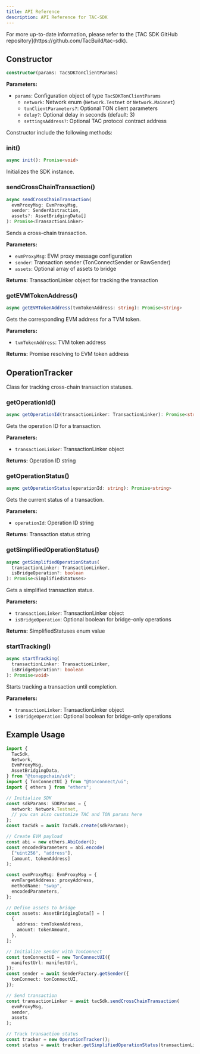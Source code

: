 ```yaml
---
title: API Reference
description: API Reference for TAC-SDK
---
```


<Info>
  For more up-to-date information, please refer to the [TAC SDK GitHub
  repository](https://github.com/TacBuild/tac-sdk).
</Info>

## Constructor

```typescript
constructor(params: TacSDKTonClientParams)
```

**Parameters:**

- `params`: Configuration object of type `TacSDKTonClientParams`
  - `network`: Network enum (`Network.Testnet` or `Network.Mainnet`)
  - `tonClientParameters?`: Optional TON client parameters
  - `delay?`: Optional delay in seconds (default: 3)
  - `settingsAddress?`: Optional TAC protocol contract address

Constructor include the following methods:

### init()

```typescript
async init(): Promise<void>
```

Initializes the SDK instance.

### sendCrossChainTransaction()

```typescript
async sendCrossChainTransaction(
  evmProxyMsg: EvmProxyMsg,
  sender: SenderAbstraction,
  assets?: AssetBridgingData[]
): Promise<TransactionLinker>
```

Sends a cross-chain transaction.

**Parameters:**

- `evmProxyMsg`: EVM proxy message configuration
- `sender`: Transaction sender (TonConnectSender or RawSender)
- `assets`: Optional array of assets to bridge

**Returns:** TransactionLinker object for tracking the transaction

### getEVMTokenAddress()

```typescript
async getEVMTokenAddress(tvmTokenAddress: string): Promise<string>
```

Gets the corresponding EVM address for a TVM token.

**Parameters:**

- `tvmTokenAddress`: TVM token address

**Returns:** Promise resolving to EVM token address

## OperationTracker

Class for tracking cross-chain transaction statuses.

### getOperationId()

```typescript
async getOperationId(transactionLinker: TransactionLinker): Promise<string>
```

Gets the operation ID for a transaction.

**Parameters:**

- `transactionLinker`: TransactionLinker object

**Returns:** Operation ID string

### getOperationStatus()

```typescript
async getOperationStatus(operationId: string): Promise<string>
```

Gets the current status of a transaction.

**Parameters:**

- `operationId`: Operation ID string

**Returns:** Transaction status string

### getSimplifiedOperationStatus()

```typescript
async getSimplifiedOperationStatus(
  transactionLinker: TransactionLinker,
  isBridgeOperation?: boolean
): Promise<SimplifiedStatuses>
```

Gets a simplified transaction status.

**Parameters:**

- `transactionLinker`: TransactionLinker object
- `isBridgeOperation`: Optional boolean for bridge-only operations

**Returns:** SimplifiedStatuses enum value

### startTracking()

```typescript
async startTracking(
  transactionLinker: TransactionLinker,
  isBridgeOperation?: boolean
): Promise<void>
```

Starts tracking a transaction until completion.

**Parameters:**

- `transactionLinker`: TransactionLinker object
- `isBridgeOperation`: Optional boolean for bridge-only operations

## Example Usage

```typescript
import {
  TacSdk,
  Network,
  EvmProxyMsg,
  AssetBridgingData,
} from "@tonappchain/sdk";
import { TonConnectUI } from "@tonconnect/ui";
import { ethers } from "ethers";

// Initialize SDK
const sdkParams: SDKParams = {
  network: Network.Testnet,
  // you can also customize TAC and TON params here
};
const tacSdk = await TacSdk.create(sdkParams);

// Create EVM payload
const abi = new ethers.AbiCoder();
const encodedParameters = abi.encode(
  ["uint256", "address"],
  [amount, tokenAddress]
);

const evmProxyMsg: EvmProxyMsg = {
  evmTargetAddress: proxyAddress,
  methodName: "swap",
  encodedParameters,
};

// Define assets to bridge
const assets: AssetBridgingData[] = [
  {
    address: tvmTokenAddress,
    amount: tokenAmount,
  },
];

// Initialize sender with TonConnect
const tonConnectUI = new TonConnectUI({
  manifestUrl: manifestUrl,
});
const sender = await SenderFactory.getSender({
  tonConnect: tonConnectUI,
});

// Send transaction
const transactionLinker = await tacSdk.sendCrossChainTransaction(
  evmProxyMsg,
  sender,
  assets
);

// Track transaction status
const tracker = new OperationTracker();
const status = await tracker.getSimplifiedOperationStatus(transactionLinker);
```
